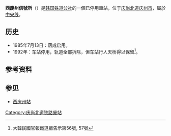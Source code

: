 {{朝鮮半島車站資訊
|公司色 = black
|文字色 = 
|站名 = 西慶州信號所
|圖片 = General bridge.jpg
|pxl = 
|圖片說明 =车站行人天桥
|前一站 = [[栗洞信号场|栗洞信号场]]
|前一站距離 =5.0
|後一站距離 =3.0
|後一站 = [[慶州站|慶州]]
|諺文 = 서경주역
|朝鮮漢字 = 西慶州驛
|文觀部式 =Seogyeongju-yeok 
|馬-賴式 =
|副站名 = 
|車站編號 = 
|停站路線數 = 
|所屬公司 = [[韩国铁道公社|韩国铁道公社]]
|所屬路線 = [[中央线_(韩国)|中央线]]
|距離 = 366.1
|起點站 = [[清凉里站|清凉里]]
|所在地 =[[庆尚北道|庆尚北道]][[庆州市|庆州市]]
|車站構造 = 地面车站
|月台配置 = 
|啟用年月日 = 1985年7月13日
|廢站年月日 = 1992年
|上下車人次 = 
|統計年度 = 
|轉車 = 
|備註 = 
|全寬備註 = 
}}

'''西慶州信號所'''（{{kor|諺=서경주역|漢=西慶州驛|羅=Seogyeongju yeok|f=y}}）是[[韩国铁道公社|韩国铁道公社]]的一個已停用車站，位于[[庆尚北道|庆尚北道]][[庆州市|庆州市]]，屬於[[中央线_(韩国)|中央线]]。

== 历史 ==
*1985年7月13日：落成启用。
*1992年：车站停用，轨道全部拆除，但车站行人天桥得以保留<ref>大韓民國官報鐵道廳告示第56號, 57號</ref>。

== 参考资料 ==
{{reflist}}

== 参见 ==
*[[西庆州站|西庆州站]]

{{中央线 (韩国)}}
{{铁路车站小作品}}
[[Category:庆尚北道铁路废站|Category:庆尚北道铁路废站]]